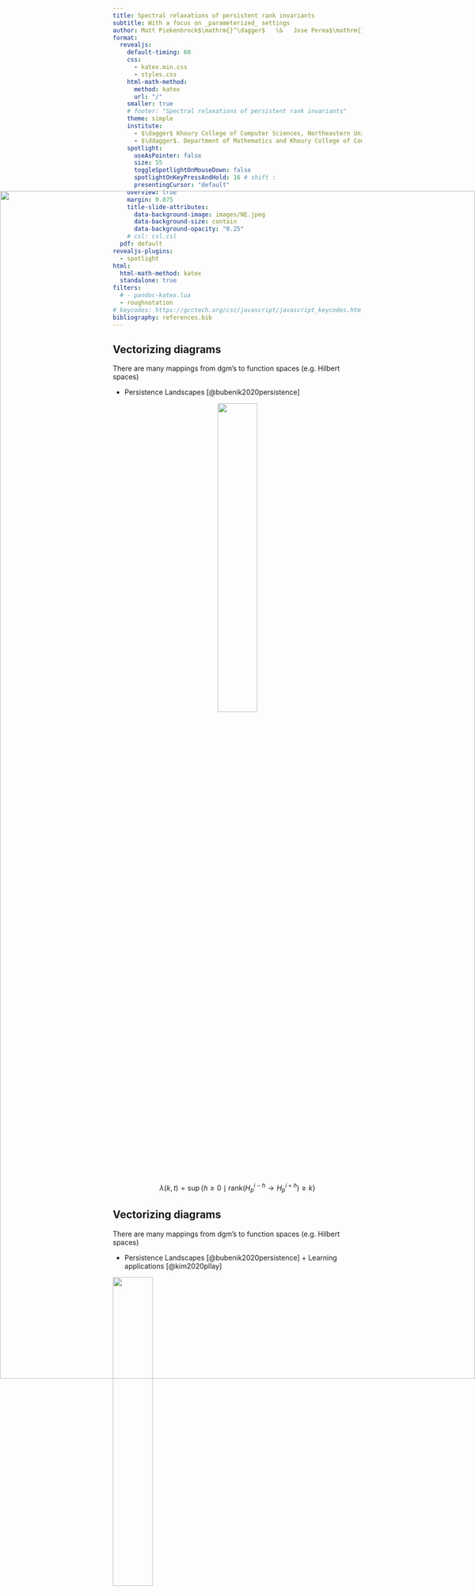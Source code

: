 ```yaml
---
title: Spectral relaxations of persistent rank invariants
subtitle: With a focus on _parameterized_ settings
author: Matt Piekenbrock$\mathrm{}^\dagger$   \&   Jose Perea$\mathrm{}^\ddagger$
format: 
  revealjs:
    default-timing: 60
    css: 
      - katex.min.css
      - styles.css
    html-math-method: 
      method: katex 
      url: "/"
    smaller: true
    # footer: "Spectral relaxations of persistent rank invariants"
    theme: simple 
    institute: 
      - $\dagger$ Khoury College of Computer Sciences, Northeastern University
      - $\ddagger$. Department of Mathematics and Khoury College of Computer Sciences, Northeastern University
    spotlight:
      useAsPointer: false
      size: 55
      toggleSpotlightOnMouseDown: false
      spotlightOnKeyPressAndHold: 16 # shift : 
      presentingCursor: "default"
    overview: true
    margin: 0.075
    title-slide-attributes:
      data-background-image: images/NE.jpeg
      data-background-size: contain
      data-background-opacity: "0.25"
    # csl: csl.csl
  pdf: default
revealjs-plugins:
  - spotlight
html: 
  html-math-method: katex
  standalone: true
filters:
  # - pandoc-katex.lua
  - roughnotation
# keycodes: https://gcctech.org/csc/javascript/javascript_keycodes.htm
bibliography: references.bib
---
```



## Vectorizing diagrams {visibility="hidden"}

There are many mappings from $\mathrm{dgm}$'s to function spaces (e.g. Hilbert spaces) 

::: {.fragment .fade-in style="text-align: left"}

- Persistence Landscapes [@bubenik2020persistence]

:::


::: {.fragment .fade-in-then-out style="text-align: center"}

![](images/pers_landscape_def.png){width=40% fig-align="center"}

$$ \lambda(k, t) = \sup \{ h \geq 0 \mid \mathrm{rank}(H_p^{i-h} \to H_p^{i+h}) \geq k \} $$

:::


## Vectorizing diagrams {visibility="hidden"}

There are many mappings from $\mathrm{dgm}$'s to function spaces (e.g. Hilbert spaces) 

- Persistence Landscapes [@bubenik2020persistence] + Learning applications [@kim2020pllay]

![](images/pers_landscape_app.png){width=40% fig-align="center"}

$$ \lambda(k, t) = \sup \{ h \geq 0 \mid \mathrm{rank}(H_p^{i-h} \to H_p^{i+h}) \geq k \} $$


## Vectorizing diagrams {visibility="hidden"}

There are many mappings from $\mathrm{dgm}$'s to function spaces (e.g. Hilbert spaces) 

<ul> 

::: { style="color: rgb(127,127,127);"}

<li> Persistence Landscapes [@bubenik2020persistence] + Learning applications [@kim2020pllay] </li>

:::

::: {.fragment .fade-in style="text-align: left"}

<li> Persistence Images [@adams2017persistence] </li> 

:::

<ul> 


::: {.fragment .fade-in-then-out style="text-align: center"}

![](images/pers_image_def.png){height=50% fig-align="center"}

$$ \rho(f, \phi) = \sum\limits_{(i,j) \in \mathrm{dgm}} f(i,j) \phi(\lvert j - i \rvert)$$

:::

## Vectorizing diagrams {visibility="hidden"}

There are many mappings from $\mathrm{dgm}$'s to function spaces (e.g. Hilbert spaces) 

<ul> 

::: { style="color: rgb(127,127,127);"}

<li> Persistence Landscapes [@bubenik2020persistence] + Learning applications [@kim2020pllay] </li>

:::

<li> Persistence Images [@adams2017persistence] + Learning applications [@som2020pi]
</li> 

<ul> 

![](images/pers_image_app.png){height=50% fig-align="center"}

$$ \rho(f, \phi) = \sum\limits_{(i,j) \in \mathrm{dgm}} f(i,j) \phi(\lvert j - i \rvert)$$



## Vectorizing diagrams{visibility="hidden"}

There are many mappings from $\mathrm{dgm}$'s to function spaces (e.g. Hilbert spaces) 

<ul> 

::: { style="color: rgb(127,127,127);"}

<li> Persistence Landscapes [@bubenik2020persistence] + Learning applications [@kim2020pllay] </li>

:::

::: { style="color: rgb(127,127,127);"}

<li> Persistence Images [@adams2017persistence] + Learning applications [@som2020pi] </li>

:::

::: {.fragment .fade-in}

<li> A few others...$^1$ </li> 

![](images/vec1.png){width=80% height=100% fig-align="center"}

:::

</ul>

:::{.aside}

See [@bubenik2020persistence] for an overview. 

:::

## Many goals in common...{visibility="hidden"}

<hr/> 

:::: {.columns}

::: {.column width=40% layout-align="left" style="margin-left: 2em; margin-top: 1em;"}

::: {.fragment fragment-index=1}

- Vectorize persistence information

:::

::: {.fragment fragment-index=2}

- Optimize persistence invariants 

:::

::: {.fragment fragment-index=3}

- Leverage the stability of persistence

:::


::: {.fragment fragment-index=4}

- Connect to other areas of mathematics

:::
 
:::

::: {.column width=40% layout-align="left"}

:::{.r-stack}

![](images/pers_image.png){.fragment fragment-index=1 width="300" height="300"}

![](images/pers_landscape_app.png){.fragment fragment-index=2 width="300" height="300"}

![](animations/stability.gif){.fragment fragment-index=3 width="400" height="300"}

![](images/lsst.png){.fragment fragment-index=4 width="375" height="375"}

:::

:::

:::: 

::: {.fragment style="text-align: center" style="font-size: 40px;"}

<div style="text-align: center; font-size: 35px;" >

__Can we achieve these goals without computing diagrams?__

</div>


:::

<!-- ::: {.fragment style="text-align: center"}

$^\ast$ _avoid the reduction the algorithm_

:::

::: {.fragment style="text-align: center"}

$$\mathrm{dgm}(K) \leftrightarrow R = \partial V $$

::: -->

<!-- :::{.aside}

Image from: https://epfl-lts2.github.io/gspbox-html/doc/graphs/

::: -->

<br> 

## This Talk

:::{.fragment .fade-in style="text-align: center"}

We introduce <span style="color:orange"> _spectral-relaxation_ </span> of the rank invariants $\beta_p^{\ast}$ and $\mu_p^\ast$ that:

<div style="margin-left:2.5em;">

1. Smoothly interpolates$^1$ the _persistent rank_ function
2. Admits $(1{\textstyle -}\epsilon)$ approximation for any $\epsilon > 0$ in essentially $O(n^2)$ time 
3. Is computable in a "matrix-free" fashion in $O(n)$ memory 
4. Has variety of applications, e.g. featurization, optimization, metric learning

</div>

:::

:::{.fragment .fade-in style="text-align: left" layout="[[48,52]]" layout-valign="top"}

![](animations/ph_transform.gif){width=18% height=100% fig-align="left"}

![](animations/trace_summary.gif){width=18% height=100% fig-align="left"}

:::

:::{.aside}
\(1\) The Schatten-1 norms of the operators driving the relaxation are differentiable over the positive semi-definite cone 
:::

## The rank invariants {style="text-align: center;"}

::::{.columns}

:::{.column}

![](images/dgm_pbn.png){width=400 height=400 fig-align="center"}

<div style="text-align: center;">

$$ \beta_p^{i,j}(K)$$

</div>

:::

:::{.column}

![](images/dgm_mu.png){width=400 height=400 fig-align="center"}

<div style="text-align: center;">

$\mu_p^R(K)$

</div>

:::

::::

## Application: optimizing filtrations

![](images/codensity_dgm_ex.png){width=68% height=100% fig-align="center"}

:::{.fragment}

$$ \alpha^\ast = \argmax_{\alpha \in \mathbb{R}} \; \mathrm{card}\big(\, \left.\mathrm{dgm}(K_\bullet, \, f_\alpha) \right|_{R} \, \big) $$

:::

## Why the rank invariant {visibility="hidden"}


:::{.fragment}

There is a duality between diagrams its associated rank function:

$$ \mathrm{dgm}_p(\, K_\bullet, \, f \, ) \triangleq \{ \, ( \, i, j \,) \in \Delta_+ :  \mu_p^{i,j} \neq 0 \, \} \; \cup \; \Delta $$

$$\text{where: } \quad \mu_p^{i,j} = \left(\beta_p^{i,j{\small -}1} - \beta_p^{i,j} \right) - \left(\beta_p^{i{\small -}1,j{\small -}1} - \beta_p^{i{\small -}1,j} \right) \quad $$

:::

:::{.fragment}

_Fundamental Lemma of Persistent Homology_ shows diagrams characterize their ranks
$$\beta_p^{k,l} = \sum\limits_{i \leq k} \sum\limits_{j > l} \mu_p^{i,j}$$

:::

:::{.incremental}

- _Persistence measures_ [@chazal2016structure] extend (1,2) naturally when $\mathbb{F} = \mathbb{R}$ 
- Stability in context of multidimensional persistence [@cerri2013betti] 
- Generalizations of rank invariant via Möbius inversion [@mccleary2022edit] and via zigzag persistence[@dey2021computing]

:::


## Why not just use diagrams?

<!-- Extending the reduction algorithm to parameterized settings is highly non-trivial -->

:::: {.columns}

:::{.fragment}

::: {.column width="45%" layout-align="right" style="margin-left: 1em;"}
![](animations/dgms_vineyards.gif){width=90%}
:::

::: {.column width="45%" height="1em" layout-align="left"}
![](animations/complex_plain.gif){width=90%}
:::

:::

::::

:::{style="text-align: center;"}

__Pro:__ Diagrams are stable, well-studied, and information rich.

:::


::: {.notes}
Reduction algorithm is a restricted form of gaussian elimination. 
:::


## Why not just use diagrams?

:::: {.columns}

::: {.column width="33%"}
![](animations/dgms_vineyards.gif){width=90%}
:::

::: {.column width="33%" height="1em"}
![](animations/complex.gif){width=90%}
:::

::: {.column width="33%"}
![](animations/spy_matrices.gif){width=90%}
:::

::::

:::{style="text-align: center;"}

__Con:__ Extending the $R = \partial V$ to parameterized settings is non-trivial

:::

<div style="text-align: center;">

Maintaining the $R = \partial V$ decomposition "across time" $\implies$ huge memory bottleneck

</div>

:::{.aside}
For details, see @piekenbrock2021move or @bauer2022keeping (also @lesnick2015interactive)
:::

::: {.notes}
Reduction algorithm is a restricted form of gaussian elimination. 
:::

## Beyond $\mathrm{dgm}$'s: Revisiting the rank computation
 
$$ \beta_p^{i,j} : \mathrm{rank}(H_p(K_i) \to H_p(K_j))$$
	
<!-- <hr style="margin: 0; padding: 0;">  -->

:::{.incremental style="list-style-type: none;align=center;"}

::: {.fragment .fade-in-then-semi-out style="text-align: left"}
$\;\quad\quad\quad\beta_p^{i,j} = \mathrm{dim} \big( \;\mathrm{Ker}(\partial_p(K_i))\; / \;\mathrm{Im}(\partial_{p+1}(K_j)) \; \big )$
:::

<!-- <li style="text-align: left" class="fragment fade-in-then-semi-out">
$\quad\quad\quad\quad\beta_p^{i,j} = \mathrm{dim} \big( \;\mathrm{Ker}(\partial_p(K_i))\; / \;\mathrm{Im}(\partial_{p+1}(K_j)) \; \big )$
</li> -->
::: {.fragment .fade-in-then-semi-out style="text-align: left"}
<!-- <li style="text-align: left" class="fragment fade-in-then-semi-out"> -->
$\;\quad\quad\quad\hphantom{\beta_p^{i,j} }= \mathrm{dim}\big(\; \mathrm{Ker}(\partial_p(K_i)) \; / \; (\mathrm{Ker}(\partial_p(K_i)) \cap \mathrm{Im}(\partial_{p+1}(K_j))) \; \big )$
:::

::: {.fragment .fade-in-then-semi-out style="text-align: left"}
$\;\quad\quad\quad\hphantom{\beta_p^{i,j}}=\color{blue}{\mathrm{dim}\big(\;\mathrm{Ker}(\partial_p(K_i)) \; \big)} \; \color{black}{-} \; \color{red}{\mathrm{dim}\big( \; \mathrm{Ker}(\partial_p(K_i)) \cap \mathrm{Im}(\partial_{p+1}(K_j))\;\; \big)}$
:::

::: 

<!-- <br>  -->
::: {.fragment .fade-in-then-semi-out}
Rank-nullity yields the <span style="color: blue">left term</span>: 
$$
\mathrm{dim}\big(\mathrm{Ker}(\partial_p(K_i))\big) = \lvert C_p(K_i) \rvert - \mathrm{dim}(\mathrm{Im}(\partial_p(K_i)))
$$
:::

:::{.fragment .fade-in-then-semi-out}
Computing the <span style="color: red">right term</span> more nuanced: 
:::

:::{.incremental style="list-style-type: none; align=center; text-align: left; margin-left: 2.5em; margin: 0; padding: 0;"}
- Pseudo-inverse$^1$, projectors$^2$, Neumann's inequality$^3$, etc.
- PID algorithm$^4$, Reduction algorithm$^5$, Persistent Laplacian$^6$
:::

:::{.aside}
@anderson1969series, @ben1967geometry, @ben2015projectors, @zomorodian2004computing, @edelsbrunner2000topological, @memoli2022persistent
:::

## Key technical observation

:::{.fragment style="text-align: center;"}

Structure theorem for persistence modules can be used to show: 

$$ 
(i,j) \in \mathrm{dgm}(K_\bullet)
$$
 
:::

:::{.fragment style="margin: 0; padding: 0;"}

$$
\Leftrightarrow \mathrm{rank}(R^{i,j}) - \mathrm{rank}(R^{i\texttt{+}1,j}) + \mathrm{rank}(R^{i\texttt{+}1,j\text{-}1}) - \mathrm{rank}(R^{i,j\text{-}1}) \neq 0
$$

![](images/rank_ll.png){width=575 height=100% fig-align="center" style="margin: 0; padding: 0;"}

:::

:::{.fragment}

$$
\Rightarrow \mathrm{rank}(R^{i,j}) = \mathrm{rank}(\partial^{i,j}) 
$$

:::

## Key technical observation


:::{.fragment}

$$
\mathrm{rank}(R^{i,j}) = \mathrm{rank}(\partial^{i,j}) 
$$

:::

:::{.fragment }

![](images/rv_ll.png){width=950 height=100% fig-align="center" style="margin: 0; padding: 0;"}

:::

:::{.fragment style="text-align: center"}

__Take-a-way:__ Can deduce the $\mathrm{dgm}$ from ranks of "lower-left" submatrices of $\partial_p(K_\bullet)$

:::

## Key technical observation

$$ 
\begin{equation}
\mathrm{rank}(R^{i,j}) = \mathrm{rank}(\partial^{i,j})  
\end{equation}
$$
 
<hr>

:::{.fragment}

$(1)$ often used to show correctness of reduction, but far more general, as it implies:

:::

:::{.fragment}

<div style="padding-left: 1em; border: 1px solid black; margin: 2em; ">
__Corollary [@bauer2022keeping]__: Any algorithm that preserves the ranks of the submatrices $\partial^{i,j}$ for all $i,j \in \{ 1, \dots, n \}$ is a valid barcode algorithm.
</div>

:::

:::{.fragment}
$$ 
\begin{equation}
(1) \Rightarrow \beta_p^{i,j} = \lvert C_p(K_i) \rvert - \mathrm{rank}(\partial_p^{1,i}) - \mathrm{rank}(\partial_{p+1 }^{1,j}) + \mathrm{rank}(\partial_{p+1}^{i + 1, j} ) 
\end{equation}
$$

:::


:::{.fragment}

$$ 
\begin{equation}
(2) \Rightarrow \mu_p^{R} = \mathrm{rank}(\partial_{p+1}^{j + 1, k})  - \mathrm{rank}(\partial_{p+1}^{i + 1, k})  - \mathrm{rank}(\partial_{p+1}^{j + 1, l}) + \mathrm{rank}(\partial_{p+1}^{i + 1, l})  
\end{equation}
$$

:::

:::{.aside}

@edelsbrunner2000topological noted (1) in passing showing correctness of reduction; @dey2022computational explicitly prove (2); (3) was used by @chen2011output. (2) & (3) are connected to relative homology.

:::

## Overview

<ul>
  <li>Introduction</li>
  <ul>
    <li>Rank duality</li>
    <li>Bypassing diagrams</li>
    <li>Technical observations</li>
  </ul>
  <li><p>Spectral rank relaxation</p></li>
  <ul>
    <li>Parameterizing $C(K, \mathbb{R})$</li>
    <li>Spectral functions</li>
    <li>Variational interpretations + examples</li>
  </ul>
  <li><p>Computation</p>
  <ul>
    <li>Lanczos Iteration</li>
    <li>Stochastic trace estimation</li>
    <li>Scalability</li>
  </ul>
</li>
</ul>


## The Implications


:::{style="text-size: 14px; text-align: center; margin-top: 1em;"}

From now on, we work strictly with field coefficients in $\mathbb{R}$

:::

<br/> 

$$
	{\color{green} \mu_p^{R}} = 
	{\color{red} \mathrm{rank}}\begin{bmatrix} {\color{blue} \partial_{p+1}^{j + 1, k}} & 0 \\
	0 & {\color{blue} \partial_{p+1}^{i + 1, l} }
	\end{bmatrix}
	- 
	{\color{red} \mathrm{rank}}\begin{bmatrix} {\color{blue} \partial_{p+1}^{i + 1, k}} & 0 \\
	0 & {\color{blue} \partial_{p+1}^{j + 1, l} }
	\end{bmatrix}
$$

<br/>

:::{style="text-size: 14px; text-align: center;"}

:::{.fragment}

There are advantages to preferring _this_ expression for $\mu_p^R$

:::

<ol>
:::{.fragment}
  <li> <span style="color: blue;"> Inner terms </span> are _unfactored_ </li>
:::
:::{.fragment}
  <li> Variational perspectives on <span style="color: red;">rank function </span> well-studied ($\mathbb{R}$)</li>
:::
:::{.fragment}
  <li> Theory of <span style="color: green;">_persistent measures_$^{\ast}$</span> readily applicable </li>
:::
</ol>

:::

::: aside 

Chazal, Frédéric, Vin De Silva, Marc Glisse, and Steve Oudot. 2016. The Structure and Stability of Persistence Modules.

:::

## Parameterized filtrations

Suppose we have an $\alpha$-parameterized filtration $(K, f_\alpha)$ where $f_\alpha : K \to \mathbb{R}_+$ satisfies:

$$
f_\alpha(\tau) \leq f_\alpha(\sigma) \quad \text{ if } \tau \subseteq \sigma \quad \forall \tau,\sigma \in K \text{ and } \alpha \in \mathbb{R}
$$

:::{layout-ncol=2}

![](animations/codensity_family.gif){width=48% height=100% fig-align="right"}

![](animations/complex_plain.gif){width=48% height=100% fig-align="left"}

:::

## __Relax \#1__: Parameterized _boundary matrices_

:::{.fragment style="text-align: center;"}

Parameterize $C_p(K; \mathbb{R})$ with $\mathcal{S} \circ f_\alpha : K \to \mathbb{R}_+$ where $\mathcal{S}: \mathbb{R} \to [0,1]$  


:::

:::{.fragment style="text-align: center;"}

![](images/smoothstep_3.jpeg){width=88% height=100% fig-align="center"}

:::


:::{.fragment style="text-align: center; border: 1;"}

$$ 
\boxed{
\partial_p^{i,j}(\alpha) = D_p(\mathcal{S}_i \circ f_\alpha) \circ \partial_p(K) \circ D_{p+1}(\mathcal{S}_j \circ f_\alpha) 
}
$$ 

:::

:::{.fragment style="text-align: center;"}

__Note__: $P^T \partial_p^{i,j}(\alpha) P$ has rank $= \mathrm{rank}(R_p^{i,j}(\alpha))$ for all $\alpha \in \mathbb{R}$. 

:::

:::{.aside style="text-align: center;"}
Replacing $S \mapsto \mathcal{S}$ ensures continuity of $\partial_p^{i,j}(\alpha)$
:::


## Rank Invariances when $\mathbb{F} = \mathbb{R}$ {visibility="hidden"}

::: {.fragment .fade-in style="text-align: left"}

&emsp;&emsp;&emsp;&emsp;

$\hspace{10em} \mathrm{rank}(A) \triangleq \mathrm{dim}(\mathrm{Im}(A))$

::: 

::: {.fragment .fade-in style="text-align: left"}

$\hspace{10em}  \hphantom{\mathrm{rank}(A)} \equiv \mathrm{rank}(A^T) \quad \quad  \quad \text{(adjoint)}$

:::

::: {.fragment .fade-in style="text-align: left"}

$\hspace{10em}  \hphantom{\mathrm{rank}(A)} \equiv \mathrm{rank}(A^T A) \quad \quad \; \text{(inner product)}$

:::

::: {.fragment .fade-in style="text-align: left"}

$\hspace{10em}  \hphantom{\mathrm{rank}(A)} \equiv \mathrm{rank}(A A^T) \quad \quad \; \text{(outer product)}$

:::

::: {.fragment .fade-in style="text-align: left"}

$\hspace{10em}  \hphantom{\mathrm{rank}(A)} \equiv \mathrm{rank}(S^{-1}AS) \quad \;  \text{(change of basis)}$

:::

::: {.fragment .fade-in style="text-align: left"}

$\hspace{10em}  \hphantom{\mathrm{rank}(A)} \equiv \mathrm{rank}(P^T A P) \quad \; \text{(permutation)}$

:::

::: {.fragment .fade-in style="text-align: left"}

$\hspace{10em}  \hphantom{\mathrm{rank}(A)} \equiv \dots  \quad \quad \quad \quad  \quad \quad  \! \! \text{(many others)}$

:::

<br> 

::: {.fragment .fade-in style="text-align: left"}

<div style="text-align: center; font-size: 35px;" >

__Q: Can we exploit some of these to speed up the computation?__

</div>

:::

## Spectral functions {visibility="hidden"}

:::{style="text-align: center"} 

__Relaxation \#2__: Approximate $\mathrm{rank}$ with _spectral functions_ [@bhatia2013matrix]

:::


:::{style="list-style-type: none; align=center;"}

<div class="columns">

<div class="column">

::: {.fragment .fade-in-then-semi-out fragment-index=1 style="text-align: left"}

$\quad\quad\quad\quad \mathrm{rank}(X) = \sum \, \mathrm{sgn}_+(\sigma_i)$

:::

::: {.fragment .fade-in-then-semi-out fragment-index=2 style="text-align: left"}

$\quad\quad\quad\quad \hphantom{\mathrm{rank}(X)}\approx \sum\limits_{i=1}^n \, \phi(\sigma_i, \tau) \phantom{\int\limits_{-\infty}^x}$

:::

::: {.fragment .fade-in-then-semi-out fragment-index=3 style="text-align: left"}

$\quad\quad\quad\quad \hphantom{\mathrm{rank}(X)}=\lVert \Phi_\tau(X) \rVert_\ast$

:::

</div>

<div class="column">

::: {.fragment .fade-in-then-semi-out fragment-index=1 style="text-align: right"}

where $\quad\quad$ $X = U \mathrm{Diag}(\mathbf{\sigma})V^T$

:::

::: {.fragment .fade-in-then-semi-out fragment-index=2 style="text-align: right"}

where $\quad \phi(x, \tau) \triangleq \int\limits_{-\infty}^x\hat{\delta}(z, \tau) dz$

:::

::: {.fragment .fade-in-then-semi-out fragment-index=3 style="text-align: right"}

where $\quad \Phi_\tau(X) \triangleq \sum_{i=1}^n \phi(\sigma_i, \tau) u_i v_i^T$

:::

</div>

</div>

::: {.fragment .fade-in-then-semi-outstyle="text-align: center"}

$\Phi_\tau(X)$ is a _Löwner operator_ when $\phi$ is _operator monotone_ [@jiang2018unified]

$$ A \succeq B \implies \Phi_\tau(A) \succeq \Phi_\tau(B) $$

:::

:::{.fragment style="text-align: center"}

Closed-form proximal operators exist when $\Phi_\tau$ convex [@beck2017first]

Often used in nonexpansive mappings [@bauschke2011convex]

:::

:::

## Spectral functions

:::{.fragment .fade-in-then-semi-out fragment-index=1 style="text-align: center"} 

__Relaxation \#2__: Approximate $\mathrm{rank}$ with _spectral functions_ [@bhatia2013matrix]

:::


:::{style="list-style-type: none; align=center;"}

::: {.fragment .fade-in-then-semi-out fragment-index=2 style="text-align: center"}

$$\mathrm{rank}(X) = \sum \, \mathrm{sgn}_+(\sigma_i) \approx \sum \, \phi(\sigma_i, \tau), \quad \quad \phi(x, \tau) \triangleq \int\limits_{-\infty}^x\hat{\delta}(z, \tau) dz$$

:::

::: {.fragment .fade-in-then-semi-out fragment-index=2 style="text-align: left"}

$$ \text{ where } \quad \hat{\delta}(x, \tau) = \frac{1}{\nu(\tau)} p\left(\frac{x}{\nu(\tau)}\right), \quad \tau > 0, \quad \nu \text{ inc. }$$

:::

::: {.fragment .fade-in-then-semi-out fragment-index=4 style="text-align: center"}

$\Phi_\tau(X)$ is a _Löwner operator_ when $\phi$ is _operator monotone_ [@jiang2018unified]

$$ A \succeq B \implies \phi_\tau(A) \succeq \phi_\tau(B) $$

:::

:::{.fragment style="text-align: center"}

Closed-form proximal operators exist when $\phi_\tau$ convex + minor conditions$^1$ 

:::

:::

::: aside 

\(1\) See @beck2017first and @bauschke2011convex for existence and optimality conditions. 

:::


## Löwner Operators

For any smoothed Dirac measure^[Any $\hat{\delta}$ of the form $\nu(1/\tau) p (z \cdot \nu (1/\tau))$ where $p$ is a density function and $\nu$ positive and increasing is sufficient.] $\hat{\delta}$ and differentiable _operator monotone_ function $\phi: \mathbb{R}_+ \times \mathbb{R}_{++} \to \mathbb{R}_+$, [@bi2013approximation] show that:

<!-- <div class="columns" style="margin-left: 2.5em; "> -->

<div style="list-style-type: none !important;">

<div class="columns">

<div class="column" style="width: 30%">

:::{.fragment .fade-in fragment-index=1 .no_bullet}

($\tau$-approximate) $\vphantom{\hat{\delta}}$

:::

:::{.fragment .fade-in fragment-index=2}

(Monotone) $\vphantom{\lVert \phi_{\tau}(X) \rVert_\ast}$

:::

:::{.fragment .fade-in fragment-index=3}

(Smooth) $\vphantom{\mathbb{R}_1^{n \times m^{\ast^{\ast}}}}$

:::

:::{.fragment .fade-in fragment-index=4}

(Explicit) $\vphantom{\partial \lVert \Phi_\tau(\cdot) \rVert_\ast}$ 

:::

</div>

<div class="column" width="70%" layout-align="right">

:::{.fragment .fade-in fragment-index=1}

$0 \leq \mathrm{rank}(X) - \lVert \Phi_\tau(X) \rVert_\ast \leq c(\hat{\delta})$

:::

:::{.fragment .fade-in fragment-index=2}

$\lVert \Phi_{\tau}(X) \rVert_\ast \geq \lVert \Phi_{\tau'}(X) \rVert_\ast$ for any $\tau \leq \tau'$

:::

:::{.fragment .fade-in fragment-index=3}

Semismooth^[Here _semismooth_ refers to the existence of directional derivatives] on $\mathbb{R}^{n \times m}$ $\vphantom{\mathbb{R}_1^{n \times m^{\ast^{\ast}}}}$, differentiable on $\mathbf{S}_+^m$

:::

:::{.fragment .fade-in fragment-index=4}

Differential $\partial \lVert \Phi_\tau(\cdot) \rVert_\ast$ has closed-form soln.

:::

</div>

</div>

:::{.fragment .fade-in fragment-index=5}

Function/operator pairs ( $\Phi_\tau$, $\Phi_\tau$ ) particular specializations of _matrix functions_:

$$\Phi_\tau(X) = U \Phi_\tau(\Sigma) V^T$$

Commonly used in many application areas, e.g. compressed sensing [@li2014new]

:::

</div>


## Interpretation: Regularization

::: {.fragment fragment-index=1}

Ill-posed linear systems $Ax = b$ are often solved by "regularized" least-squares: 

$$
x_\tau^\ast = \argmin\limits_{x \in \mathbb{R}^n} \lVert Ax - b\rVert^2 + \tau \lVert x \rVert_1 
$$

:::

::: {.fragment fragment-index=2}

The minimizer is given in closed-form by the regularized pseudo-inverse:

$$
x_\tau^\ast = (A^T A + \tau I)^{-1} A^T b
$$
:::

::: {.fragment fragment-index=3}

![](images/lasso.png){width=50% fig-align="center"}

:::

::: aside

Image from: https://thaddeus-segura.com/lasso-ridge/

::: 

## Interpretation: Regularization

<br/>

::: {.fragment fragment-index=1}


<div style="text-align: center;">
Under the appropriate parameters$^1$ for $\nu$ and $p$, $\phi$ takes the form:

</div>

$$
\phi(x, \tau) = \frac{2}{\tau}\int\limits_{0}^z z \cdot  \big((z/\sqrt{\tau})^2+1\big)^{-2} dz = \frac{x^2}{x^2 + \tau}
$$

:::


::: {.fragment fragment-index=2}

<div style="text-align: center;">

The corresponding Löwner operator and its Schatten $1$-norm is given$^2$ by:

</div>

$$
\Phi_\tau(X) = (X^T X + \tau \, I_n)^{-1} X^T X, \quad \quad \lVert \Phi_\tau(X) \rVert_\ast = \sum\limits_{i = 1}^n \frac{\sigma_i(X)^2}{\sigma_i(X)^2 + \tau}
$$

:::

::: {.fragment fragment-index=3}

<div style="text-align: center;">

This the <span style="color: purple;"> _Tikhonov regularization_ </span> in standard form used in $\ell_1$-regression (LASSO)

</div>

:::

::: aside 

\(1\) This $\phi$ corresponds to setting $\nu(\tau) = \sqrt{\tau}$ and $p(x) = 2x (x^2 + 1)^{-2}$; \(2\) See Theorem 2 in @zhao2012approximation. 

::: 



## Application \#1: Filtration optimization

:::{layout="[[25,50,25]]" layout-valign="bottom"}

<div class="column" layout-align="right">
![](animations/dgms_vineyards.gif){width=60%}
</div>

<div class="column" layout-align="center">
![](images/dgm_opt.png){height=100% fig-align="center"}
</div>

<div class="column" layout-align="left">
![](animations/complex_plain.gif){width=60%}
</div>

::::

$$ 
\alpha^\ast = \argmax_{\alpha \in \mathbb{R}} \; \mathrm{card}\big(\, \left.\mathrm{dgm}(K_\bullet, \, f_\alpha) \right|_{R} \, \big) 
$$

## Application \#1: Filtration optimization

:::{layout="[[60,30]]" layout-valign="bottom"}

<div class="column" layout-align="right">
![](images/codensity_mult.png)
</div>

<div class="column" layout-align="center">
![](images/optimal_codensity_complex.png){width=35% height=100%}
</div>

:::

$$ 
\alpha^\ast = \argmax_{\alpha \in \mathbb{R}} \; \mathrm{card}\big(\, \left.\mathrm{dgm}(K_\bullet, \, f_\alpha) \right|_{R} \, \big) 
$$


## Application \#1: Filtration optimization

![](images/codensity_ex1.png){width=60%, fig-align="center"}

<br/>

$$ 
	\mu_p^{R} = 
	\mathrm{rank}\begin{bmatrix} \partial_{p+1}^{j + 1, k} & 0 \\
	0 & \partial_{p+1}^{i + 1, l}
	\end{bmatrix}
	- 
	\mathrm{rank}\begin{bmatrix} \partial_{p+1}^{i + 1, k} & 0 \\
	0 & \partial_{p+1}^{j + 1, l}
	\end{bmatrix}
$$

## Application \#1: Filtration optimization

![](images/codensity_ex2.png){width=60%, fig-align="center"}

<br/>

$$ 
\mu_p^{R} = 
\mathrm{tr}\begin{bmatrix} \lVert \partial_{p+1}^{j + 1, k} \rVert_\ast & 0 \\
0 & \lVert \partial_{p+1}^{i + 1, l} \rVert_{\ast}
\end{bmatrix}
- 
\mathrm{tr}\begin{bmatrix} \lVert \partial_{p+1}^{i + 1, k} \rVert_\ast & 0 \\
0 & \lVert  \partial_{p+1}^{j + 1, l} \rVert_\ast
\end{bmatrix}
$$

## Application \#1: Filtration optimization

![](images/codensity_ex3.png){width=60%, fig-align="center"}

<br/>

$$ 
\hat{\mu}_p^{R} = 
\mathrm{tr}\begin{bmatrix} \Phi_\tau(\partial_{p+1}^{j + 1, k}) & 0 \\
0 & \Phi_\tau(\partial_{p+1}^{i + 1, l})
\end{bmatrix}
- 
\mathrm{tr}\begin{bmatrix} \Phi_\tau(\partial_{p+1}^{i + 1, k}) & 0 \\
0 & \Phi_\tau(\partial_{p+1}^{j + 1, l})
\end{bmatrix}
$$

:::{.fragment }

$$\boxed{\text{There exists a positive }\tau^\ast > 0 \text{ such that } \mu_p^R = \lceil \hat{\mu}_p^R \rceil \text{ for all } \tau \in (0, \tau^\ast]}$$

:::


## Application \#1: Filtration optimization {visibility="hidden"}

![](images/combinatorial_explosion.png){width=60%, fig-align="center"}[^1]


[^1]: Xu, Weiyu, and Babak Hassibi. "Precise Stability Phase Transitions for $\ell_1 $ Minimization: A Unified Geometric Framework." IEEE transactions on information theory (2011)


## Application \#1: Filtration optimization

![](images/codensity_ex4.png){width=60%, fig-align="center"}

<br/>

$$ \mu_p^{R} = \mathrm{tr}\begin{bmatrix} \Phi_\tau(\partial_{p+1}^{j + 1, k}) & 0 \\
0 & \Phi_\tau(\partial_{p+1}^{i + 1, l})
\end{bmatrix}
- 
\mathrm{tr}\begin{bmatrix} \Phi_\tau(\partial_{p+1}^{i + 1, k}) & 0 \\
0 & \Phi_\tau(\partial_{p+1}^{j + 1, l})
\end{bmatrix}
$$

## Application \#1: Filtration optimization

![](images/codensity_ex5.png){width=60%, fig-align="center"}

<br/>

$$ \mu_p^{R} = \mathrm{tr}\begin{bmatrix} \Phi_\tau(\partial_{p+1}^{j + 1, k}) & 0 \\
0 & \Phi_\tau(\partial_{p+1}^{i + 1, l})
\end{bmatrix}
- 
\mathrm{tr}\begin{bmatrix} \Phi_\tau(\partial_{p+1}^{i + 1, k}) & 0 \\
0 & \Phi_\tau(\partial_{p+1}^{j + 1, l})
\end{bmatrix}
$$

:::{.fragment style="text-align: center"}

Similar to the Iterative Soft-Thresholding Algorithm (ISTA) [@beck2017first]

:::

## Combinatorial Laplacian 

__Relax #3:__ Replace $\partial \mapsto L$ with _combinatorial Laplacians_ [@horak2013spectra]:

$$ \Delta_p = \underbrace{\partial_{p+1} \partial_{p+1}^T}_{L_p^{\mathrm{up}}}  + \underbrace{\partial_{p}^T \partial_{p}}_{L_p^{\mathrm{dn}}} $$

:::{.fragment}

$f_\alpha$ is 1-to-1 correspondence with inner products on cochain groups $C^p(K, \mathbb{R})$ 

$$L_p^{i,j}(\alpha) \Leftrightarrow \langle \; f,\, g \; \rangle_{\alpha} \; \text{ on } \;  C^{p+1}(K, \mathbb{R})$$

::: 

:::{.fragment}

Benefits: Symmetric, positive semi-definite, have "nice" linear and quadratic forms:
$$
L_p^{\text{up}}(\tau, \tau')= \begin{cases}
		 \mathrm{deg}_f(\tau) \cdot f^{+/2}(\tau) & \text{ if } \tau = \tau' \\ 
%		\mathrm{deg}(\tau_i) & \text{ if } i = j \\ 
		s_{\tau, \tau'} \cdot  f^{+/2}(\tau) \cdot f(\sigma) \cdot f^{+/2}(\tau') & \text{ if } \tau \overset{\sigma}{\sim} \tau' \\
		0 & \text{ otherwise} 
	\end{cases}
$$

$\implies$ can represent operator in "matrix-free" fashion
:::

## Interpretation: Diffusion

::: {.fragment fragment-index=1 style="text-align: center"}

Diffusion processes on graphs often modeled as time-varying $v^{(t)} \in \mathbb{R}^n$ via:

$$ v'^{(t)} = -L v^{(t)} \quad \Leftrightarrow \quad L \cdot u(x,t) = - \frac{\partial u(x, t)}{\partial t} $$

::: 

::: {.fragment fragment-index=2 layout-valign="center" layout-ncol=2 layout="[[30, 70]]" style="text-align: center"}

![](images/heat_diffusion.png){width=250 fig-align="right"}

![](images/heat_diffusion.jpg){width=550 fig-align="left"}

:::

::: {.fragment fragment-index=3 style="text-align: center"}

Value of $v(t)$ at time $t$ given by the _Laplacian exponential diffusion kernel_:

$$v^{(t)} = \mathrm{exp}(-t L) v^{(0)}$$

<!-- $$H_t = U \mathrm{exp}(-t \Lambda) U' = \sum\limits_{i=1}^n e^{-t \lambda_i} \, u_i \, u_i^T$$ -->

:::

:::{.aside style="margin-top: 2em !important;"}

Images from @crane2017heat and @sharma2011topologically

::: 


## Interpretation: Diffusion

<br/>

::: {.fragment fragment-index=1}

<div style="text-align: center;">

Under the appropriate parameters for $\nu$ and $\rho$^[This $\phi$ corresponds to setting $\nu(\tau) = \tau$ and $p(x) = \mathrm{exp}(-x)$ for $x > 0$ and $p(x) = 0$ otherwise], $\phi$ takes the form:

</div>

$$
\phi(x, \tau) = 1 - \mathrm{exp}(- x / \tau)
$$

:::


::: {.fragment fragment-index=3}

<div style="text-align: center;">

The corresponding Löwner operator and its Schatten $1$-norm is given by (for $t = \tau^{-1}$):

</div>

$$
\Phi_\tau(X) \simeq U \mathrm{exp}(-t \Lambda) U^T, \quad \lVert \Phi_\tau(X) \rVert_\ast \simeq \sum\limits_{i = 1}^n \mathrm{exp}(-t \cdot \lambda_i)
$$

:::

::: {.fragment fragment-index=4}

<div style="text-align: center;">

This is the <span style="color: red;"> _Heat kernel_ </span> and its Schatten-1 norm is the <span style="color: red;"> _heat kernel trace_ </span>

</div>

:::

## Application \#2: Directional Transform 

<hr/>

:::{.fragment style="text-align: center"}

Consider filtering a fixed $K$ embedded in $R^d$ by a 1-parameter directions in $S^{d-1}$

$$
K_\bullet = K(v)_i = \{\, x \in X \mid \langle x, v \rangle \leq i  \,\}
$$

:::

:::{.fragment style="text-align: center"}

![](animations/dt_single.gif){width=350 height=100% fig-align="center"}

:::

<!-- ![](images/dt.png){width=400 height=100% fig-align="center"} -->

## Application \#2: Directional Transform 

<hr/>

$$
K_\bullet = K(v)_i = \{\, x \in X \mid \langle x, v \rangle \leq i  \,\}
$$

![](animations/ph_transform.gif){width=550 height=100% fig-align="center"}


:::{.fragment}

$$\{ \; \mathrm{dgm}(v) : v \in S^{d-1} \; \} \Leftrightarrow \text{Persistent Homology Transform (PHT)}$$ 

:::

:::{.fragment style="text-align: center;"}

Turner et al.$^1$ show PHT(X) is injective, sparking an inverse theory for persistence!

:::

::: aside 

\(1\): @turner2014persistent

:::

## Application \#2: Directional Transform 

<hr/>

:::{.fragment .fade-in-then-semi-out}

Injectivity of the PHT $\implies$ can impose metric $\mathcal{D}$ over <span style="color: orange;"> _shape space_ </span> by integrating $d_B$:

$$ \mathcal{D}(X, Y) \triangleq \sum_{p=0}^d \int_{S^{d-1}} \operatorname{d}_B\left(\mathrm{dgm}_p(X, v) \right), \left( \mathrm{dgm}_p(Y, v) \right) dv $$

:::

<!-- :::{.fragment layout=[[50,50]]}

![](images/turtle1.png){width=650 height=100% fig-align="right"}

![](images/turtle2.png){width=650 height=100% fig-align="left"}

::: -->

:::{.fragment .fade-in-then-semi-out}
To make $\mathcal{D}(\cdot, \cdot)$ blind to rotations, Turner^[@turner2014persistent] minimize $\mathcal{D}$ over rotations $\{R_i\}_{i=1}^m$:

$$ d_{\mathrm{PHT}}(X, Y) = \inf_{i = 1, \dots, m} \mathcal{D}(X, R_i(Y)) $$

:::


:::{.fragment .fade-in-then-semi-out}

When $m = \lvert V \rvert$, computing $d_{\mathrm{PHT}}(X, Y)$ requires: 

<ol>
  <li> Computing $\mathrm{dgm}_p(\cdot, v)$ for $\{X,Y\}$ over sufficiently dense $\mathcal{V} \subset S^{d-1}$ ( ${\color{orange} O(m \cdot N^3)}$ )</li>
  <li> Minimizing $\mathcal{D}$ over all $m$ rotations ( ${\color{red}\approx O(m^2 \cdot N^{1.5} \log N)}$ )$^1$ </li>
</ol>

:::

::: aside 
\(1\) Assumes $d_B \sim O(n^{1.5} \log n)$, following [@kerber2017geometry]. 
:::

## Application \#2: Directional Transform 


:::{layout=[[26,62]] style="text-align: center;"}

![](animations/dt_single.gif){height=100% fig-align="right"}

![](animations/trace_summary.gif){height=100% fig-align="left"}

:::


When $m = \lvert V \rvert$, computing $d_{\mathrm{DT}}(X, Y)$  $\xcancel{d_{\mathrm{PHT}}(X, Y)}$  requires: 

<ol>
  <li> Computing $\mathrm{tr}(\phi_\tau(\cdot))$ for $\{X,Y\}$ over sufficiently dense $\mathcal{V} \subset S^{d-1}$ ($\approx {\color{blue} O(m \cdot N^2)}$)</li>
  <li> Phase-aligning two _periodic_ signals via FFT ( ${\color{green} O(m \log m)}$ ) </li>
</ol>


## Application \#2: Directional Transform 



![](images/shape_signatures.png){width=850 height=100% fig-align="center"}

<!-- :::{layout=[[50,50]]}

![](images/turtle1.png){width=650 height=100% fig-align="right"}

![](images/bone1.png){width=650 height=100% fig-align="left"}

::: -->



## Overview 

<ul>
  <li>Introduction</li>
  <ul>
    <li>Rank duality</li>
    <li>Bypassing diagrams</li>
    <li>Technical observations</li>
  </ul>
  <li><p>Spectral rank relaxation</p></li>
  <ul>
    <li>Parameterizing $C(K, \mathbb{R})$</li>
    <li>Spectral functions</li>
    <li>Variational interpretations + examples</li>
  </ul>
  <li><p>Computation</p>
  <ul>
    <li>Lanczos Iteration</li>
    <li>Stochastic trace estimation</li>
    <li>Scalability</li>
  </ul>
</li>
</ul>

## Computation in quadratic time 

<hr/> 

<div class="incremental" style="list-style-type: none; align=left;">

:::{.fragment .fade-in-then-semi-out style="text-align: left"}

Computing $A = U \Lambda U^T$ for any $A \in \mathbf{S}_+^n$ bounded by $\Theta(n^3)$ time and $\Theta(n^2)$ space^[Assumes the standard matrix multiplication model for simplicity (i.e.  excludes the Strassen-family)]

:::

::: {.fragment .fade-in-then-semi-out style="text-align: left"}

<u>However</u>, if $v \mapsto Av \approx O(n)$, then $\Lambda(A)$ obtainable in <span style="color: red;"> $O(n^2)$ time </span> and <span style="color: red;">$O(n)$ space</span>!

:::

::: {.fragment .fade-in-then-semi-out style="text-align: left"}

__Idea__: For some random $v \in \mathbb{R}^n$, expand successive powers of $A$:

$$ 
\begin{align}
K_j &= [ v \mid Av \mid A^2 v \mid \dots \mid A^{j-1}v] && \\
Q_j &= [ q_1, q_2, \dots, q_j] \gets \mathrm{qr}(K_j) && \\
T_j &= Q_j^T A Q_j &&
\end{align}
$$

:::

::: {.fragment .fade-in-then-semi-out style="text-align: left"}

It turns out that every $A \in \mathbf{S}$ expanded this way admits a _three-term recurrence_ 

$$ A q_j = \beta_{j-1} q_{j-1} + \alpha_j q_j + \beta_j q_{j+1} $$

:::

::: {.fragment .fade-in-then-semi-out style="text-align: left"}

<div style="text-align: center; font-size: 34px;"> 

This is the renowned *__Lanczos method__* for Krylov subspace expansion

</div>

<img src="images/lanczos_top_10.png" style="position: fixed; top: 50%; left: 50%; transform: translate(-50%, -65%); height: 60vh !important; width: 100%;"> </img>


:::

</div>

## Lanczos iteration

![](animations/lanczos_krylov.gif){width=75% height=100% fig-align="center"}

<div style="padding-left: 1em; border: 1px solid black; margin: 0em; ">
__Theorem [@simon1984analysis]__: Given a symmetric rank-$r$ matrix $A \in \mathbb{R}^{n \times n}$ whose matrix-vector operator $A \mapsto A x$ requires $O(\eta)$ time and $O(\nu)$ space, the Lanczos iteration computes $\Lambda(A) = \{ \lambda_1, \lambda_2, \dots, \lambda_r \}$ in $O(\max\{\eta, n\}\cdot r)$ time and $O(\max\{\nu, n\})$ space _when executed in exact arithmetic_. 
</div>

## Randomized trace approximation 

<!-- Lanczos method is unstable + exact arithmetic is impractical (this _cannot_ be ignored)^[These numerical errors not only affect convergence] -->

<hr/>


:::{.fragment .fade-in-then-semi-out style="text-align: center"}

Let $A = \mathbb{R}^{n \times n}$. If $v \in \mathbb{R}^n$ a $\mathrm{r.v.}$ with $\mathbb{E}[vv^T] = I$, then: 

:::

:::{.fragment .fade-in-then-semi-out style="text-align: left;"}

$$ \mathtt{tr}(A) = \mathtt{tr}(A \mathbb{E}[v v^T]) \quad\quad \text{(identity)} $$

:::

:::{.fragment .fade-in-then-semi-out style="text-align: left;"}

$$ \hphantom{\mathtt{tr}(A)} = \mathbb{E}[\mathtt{tr}(Avv^T)] \quad\quad \text{(linearity)} $$

:::

:::{.fragment .fade-in-then-semi-out style="text-align: left;"}

$$ \hphantom{\mathtt{tr}(A)} = \mathbb{E}[\mathtt{tr}(v^T A v)] \quad\quad \text{(cylic)}$$

:::

:::{.fragment .fade-in-then-semi-out style="text-align: left;"}

$$ \hphantom{\mathtt{tr}(A)} = \mathbb{E}[v^T A v] \quad\quad \text{(symmetry)}$$

:::


:::{.fragment .fade-in-then-semi-out style="text-align: center"}
$$
\implies \mathtt{tr}(A) \approx \frac{1}{n_v}\sum\limits_{i=1}^{n_v} v_i^\top A v_i, \quad \text{ for } v_i \sim \mathcal{N}(\mu=0, \sigma = 1)
$$
:::



## Randomized trace approximation 

<hr/> 

<div style="padding-left: 1em; border: 1px solid black; margin: 0em; ">
__Theorem [@ubaru2017fast]__: For any $A \in S_+^n$, if $n_v \geq (6/\epsilon^2) \log(2/\eta)$ unit-norm $v \in \mathbb{R}^n$ are drawn uniformly from $\{-1, +1\}^n$, then for any $\epsilon, \eta \in (0,1)$:
$$ \mathrm{Pr}\bigg(\lvert \mathrm{tr}_{n_v}(A) - \mathrm{tr}(A) \rvert \leq \epsilon \cdot \mathrm{tr}(A) \bigg) \geq 1 - \eta$$

<!-- and $f: [a,b] \to \mathbb{R}$ analytic in the interval $[a,b]$, -->

</div>

<!-- :::{.fragment .fade-in-then-semi-out style="text-align: center"}

$\Phi_\tau(X)$ are _trace-class_, satisfy $\mathtt{tr}(\Phi_\tau(X)) = \sum\limits_{i=1}^n \phi(\lambda_i, \tau)$

::: -->

::::{.fragment .fade-in-then-semi-out style="text-align: center"}

$\implies$ Generalizes to _spectral functions_ $\Phi_\tau(X)$ via __stochastic Lanczos quadrature__$^1$

$$ \mathrm{tr}(\Phi_\tau(X)) \approx \frac{n}{n_v} \bigg( e_1^T \, \Phi_{\tau}(T) \, e_1 \bigg ), \quad \quad T = \mathrm{Lanczos}(X) $$

:::

:::{.fragment .fade-in-then-semi-out style="text-align: center"}

$$\implies \hat{\mu}_p^{R} \sim O(n \cdot s l^2)^{1} \text{ time and } O(n) \text{ space }$$ 

Where $n \sim \lvert K^p \rvert$, and both $l, s \sim O(1)$ are small constants$^2$ 

:::

::: aside 

\(1\) See @ubaru2017fast. \(2\) We found setting the lanczos polynomial degree $l \leq 20$ and number of Monte-carlo iterations $s \leq 200$ was sufficient for most applications.

:::

## Scalability

![](images/imate_trace_bench.png){width=750 height=100% fig-align="center"}

Figure taken from the new `imate` package documentation ([`[gh]/ameli/imate`](https://ameli.github.io/imate/index.html))


## Application \#3: Computing $\mathrm{dgm}$'s


:::{layout="[[50,50]]" layout-valign="bottom"}

![](images/divide_conquer_dgm.png){width=400 height=100% fig-align="right"}

![](images/bisection_tree.png){width=400 height=100% fig-align="left"}

:::

:::{.fragment}

<div style="padding-left: 1em; border: 1px solid black; margin: 0em; ">
__Theorem [@chen2011output]__: For a simplicial complex $K$ of size $\lvert K \rvert = n$, computing the $\Gamma$-persistent pairs requires $O(C_{(1-\delta)\Gamma}\mathrm{R}(n) \log n)$ time and $O(n + \mathrm{R}(n))$ space, where $R(n)$ ($R_S(n)$) is the time (space) complexity of computing the rank of a $n \times n$ boundary matrix.
</div>

:::


## Conclusion 

Spectral relaxation of rank invariant using _matrix functions_ 

- Suitable for parameterized families of filtrations
- Differentiable + amenable for optimization 
- Stable to perturbations in $f_\alpha$ when $\tau > 0$ 
- Excellent compute properties. Implementation ongoing. 
- Better optimizer implementation also ongoing. 

<!-- Looking for collaborators + ideas! In particular: -->

<!-- :::{.incremental}

- Optimizing parameterized filtrations
- Differentiating n-parameter families of filtrations
- Encoding features with Laplacian spectra
- Sparse minimization problems (compressive sensing)
- Understanding connections to other areas of math

::: -->

## Acknowledgements & Advertising

- Explicit proof of (unfactored) $\beta_p^{\ast}$ in CT book by Tamal Dey & Yusu Wang 
- Expression + PH algorithm involving $\mu_p^\ast$ by Chao Chen & Michael Kerber 
- Insightful developments by (Bauer|Masood|Giunti|Houry|Kerber|Rathod)
- SLQ due to @ubaru2017fast; code ported from [imate](https://ameli.github.io/imate/)

<hr/>

<div style="text-align: center; font-size: 40px;"> 

To see the code develop and track its progress, head to: 

[[gh]/peekxc](https://github.com/peekxc) or [mattpiekenbrock.com](https://mattpiekenbrock.com/)

</div>

<hr/>

<div style="text-align: center; font-size: 80px;"> 

Thanks for listening! 

</div>

## References

::: {#refs}
:::

<script>
  window.WebFontConfig = {
    custom: {
      families: ['KaTeX_AMS'],
    },
  };
</script>

## Other applications (time permitting)

![](images/dw_chi_comp.png)


## Lanczos 

Spectra of Laplacian operators well-studied: 

- Iterative Krylov methods / Lanczos dominate solving sparse systems$^2$
- Many laplacian preconditioning methods known [@jambulapati2021ultrasparse]
- Nearly optimal algorithms known for SDD [@stathopoulos2007nearly]


## Computation 

:::{.fragment}

- Permutation invariance $\implies$ can optimize memory access of $\mathtt{SpMat}$ operation

:::

:::{.fragment}

- Any complex data structure suffices, e.g. tries$^2$, combinadics, etc...

::: 

:::{.aside}

See [@komzsik2003lanczos, @parlett1995we] for an overview of the Lanczos. See [@boissonnat2014simplex] for representing complexes.

:::


## Computation 


Preliminary experiments suggest the scalability is promising 

![](images/watts_strogatz_perf.png)

- $\approx \, \leq 25$ Lanczos vectors to approximate full spectrum at $ > 0$
- $\implies O(n)$ memory to obtain $\lVert \cdot \rVert_\ast$ in $O(n^2)$ time (with small constants!)
- Larger values $$ or lower numerical tolerances $\implies$ essentially linear time compute
- Previousy computed eigenvectors can be re-used for "warm restarts"



## Experiment \#1: Directional Transform  

![](images/shape_signatures.png){width=80% height=100% fig-align="center"}

:::{.notes}
Luis mentioned modding out rotations and translations adn scale to compare shapes. We can handle rotations via phase alignment. 

Sarah mentioned handling orientation.

:::


## Permutation Invariance {visibility="hidden"}

Consider the setting where $f_\alpha : \mathbb{R} \to \mathbb{R}^N$ is an $\alpha$-parameterized filter function: 

$$ \mu_p^R(\, f_\alpha \, ) = \{ \mu_p^R(K_\bullet^\alpha) : \alpha \in \mathbb{R} \}$$

Difficult to compute $R_\alpha = \partial_\alpha V_\alpha$ for all $\alpha$ as $K_\bullet = (K, f_\alpha)$ is changing constantly...

<!-- #\mathrm{rank}(\partial_p(K_\bullet( \, f_\alpha \,))) -->

<!-- On the other hand... -->
$$ \mathrm{rank}(\partial_p(K_\bullet)) \equiv \mathrm{rank}(P^T \partial_p(K) P) $$
$$ \mathrm{rank}(\partial_p(K_\bullet)) \equiv \mathrm{rank}(W \mathrm{sgn}(\partial_p(K)) W) $$

Thus we may decouple $f_\alpha$ and $K$ in the computation: 

$$
\begin{align*}
 \mu_p^{R}(K,f_\alpha) &\triangleq \mathrm{rank}\big(\,\hat{\partial}_{q}^{j + \delta, k}\,\big) - \; \dots \; + \mathrm{rank}\big(\, \hat{\partial}_{q}^{i + \delta, l}\,\big)  \\
&\equiv \mathrm{rank}\big(\,V_p^j \circ \partial_{q} \circ W_q^k \,\big) - \; \dots \; + \mathrm{rank}\big(\,V_p^{i+\delta} \circ \partial_{q} \circ W_q^l \,\big)
 \end{align*}
 $$

where the entries of $V$, $W$ change continuously w/ $\alpha$, while $\partial_q$ remains _fixed_...

## Spectral functions {visibility="hidden"}

Nuclear norm $\lVert X \rVert_\ast = \lVert \mathbf{\sigma} \rVert_1$ often used in sparse minimization problems like _compressive sensing_ due to its convexity in the unit-ball $\{A \in \mathbb{R}^{n \times m} : \lVert A \rVert_2 \leq 1 \}$

:::{layout="[[50,50]]" layout-valign="bottom"}

![](images/l0_l1.png){width=300 height=100% fig-align="right"}

![](images/convex_envelope.png){width=320 height=100% fig-align="left"}

:::

<div style="text-align: center;"> 

__Left:__ The $\ell_0$ and $\ell_1$ norms on the interval $[-1,1]$

__Right:__ $g$ forms the convex envelope of $f$ in the interval $[a,b]$

</div> 

## Spectral functions {visibility="hidden"}

Unfortunately, $\lVert \cdot \rVert_\ast$ often a poor substitute for rank

![](images/rank_relax.png){width=70% height=100% fig-align="center"}

__Left:__ The $\ell_0$ and $\ell_1$ norms on the interval $[-1,1]$
__Right:__ 



## Experiment \#2: Intrinsic signatures

<div style="text-align: center;"> 

__Dataset:__ 3D meshes of animals in different poses [@chazal2009gromov]

</div>

![](images/gh_data_pose.png){width=425 height=100% fig-align="center"}

<div style="text-align: center;"> 

__Challenge:__ Recognize intrinsic shape categories (via a distance metric)

</div>

## Experiment \#2: Intrinsic signatures

The _Gromov-Hausdorff_ distance yields a metric on the set of compact metric spaces $\mathcal{X}$

$$
d_{GH}(d_X, d_Y) = \sup_{x \in X, y \in Y} \lvert d_X(x, \psi(y)) - d_Y(y, \phi(x))\rvert 
$$

![](images/camel_gh.png){width=600 height=100% fig-align="center"}

Using intrinsic metric makes $d_{\mathrm{GH}}$ blind to e.g. shapes represented in different _poses_

:::{.fragment}

<div style="text-align: center;"> 

Unfortunately, the GH distance is NP-hard to compute [@memoli2012some]

</div>

:::

## Experiment \#2: Intrinsic signatures

<div style="text-align: center;"> 

It's known $d_B$ ($d_W$) on Rips filtrations $\mathcal{R}(X, d_X)$ lower bound GH (GW) distance

</div> 

$$ 
d_B(\mathrm{dgm}_p(\mathcal{R}(X, d_X)), \mathrm{dgm}_p(\mathcal{R}(Y, d_Y))) \; \leq \; d_{GH}((X, d_X), (Y, d_Y))
$$

:::{layout-ncol=1}

![](images/camel_gh_rips_comparison.png){width=875 height=100% fig-align="center"}

:::

<div style="text-align: center;"> 

Motivates use of persistence in metric settings for e.g. shape classification!

</div> 

## Experiment \#2: Intrinsic signatures

<div style="text-align: center;"> 

__Issue:__ Diagrams are far from injective, cannot distinguish e.g. stretched shapes

</div> 

![](images/dgm_noninjective.png){width=575 height=100% fig-align="center"}

<div style="text-align: center;"> 

The lower bound on $d_{\mathrm{GH}}$ could be totally useless!

</div> 


## Experiment \#2: Intrinsic signatures

:::{.fragment}
Lower bounds extend to Rips filtrations _augmented_ with real-valued functions $f, g$: 

$$
\mathcal{R}(f) \triangleq \mathcal{R}(X, d_X, f) = \{\mathcal{R}_\alpha(X_\alpha)\}_{\alpha > 0}, \quad X_\alpha \triangleq f^{-1}((-\infty, \alpha)) \subseteq X
$$

:::

:::{.fragment}

The diagrams from $\mathcal{R}(\lambda \cdot f_X)$ represent _stable signatures_ for each $\lambda > 0$:

$$
d_B(\mathcal{R}(\lambda \cdot f_X), \mathcal{R}(\lambda \cdot f_Y)) \leq \max(1, \lambda L) \cdot d_{\mathrm{GH}}(X, Y)
$$

:::

<!-- <div style="text-align: center;">  -->

<!-- </div>  -->

<!-- <hr>  -->

:::{.fragment}

Chazal showed these bounds extend to metrics on _augmented_ metric spaces:

$$
\mathcal{X}_1 = \{ (X, d_X, f_X) \mid (X, d_X, f_X) \in \mathcal{X}, f_X: X \to \mathbb{R} \text{ continuous }\}
$$

These signatures also extend to measure metric spaces, see [@chazal2009gromov]

::: 

:::{.fragment}

<br>  

<span style="color: red;"> NOTE:   </span> 
Size of $L$ depends on the choice of $f$ + each $\lambda$ produces a new signature! 

:::

## Experiment \#2: Intrinsic signatures

<div style="text-align: center;"> 

__Ex:__ The _eccentricity_ function $e_X^1(x) = \max_{x' \in X} d_X(x,x')$ has $L = 2$ 

</div> 

![](images/dgm_noninjective2.png){width=775 height=100% fig-align="center"}

<div style="text-align: center;"> 

Augmenting via a fraction of $e_X^1$ modifies the diagrams of the ellipsoid significantly
<!-- , while the ones for the sphere hardly change due to the fact that the eccentricity is constant -->

</div> 


## Experiment \#2: Intrinsic signatures

Lower bounds extend to Rips filtrations _augmented_ with real-valued functions $f, g$: 

$$
d_B(\mathcal{R}(\lambda \cdot f_X), \mathcal{R}(\lambda \cdot f_Y)) \leq \max(1, \lambda L) \cdot d_{\mathrm{GH}}(X, Y)
$$

:::{layout-ncol=4}

![](images/camel1_rips.png){width=450 height=100% fig-align="left"}

![](images/camel_dgm_rips.png){width=450 height=100% fig-align="left"}

![](images/camel1_ecc.png){width=450 height=100% fig-align="left"}

![](images/camel_dgm_ecc.png){width=450 height=100% fig-align="left"}

:::

<div style="text-align: center;"> 

Larger values of $\lambda$ yield worse bounds, but can lead to simpler diagrams

</div>

<!-- Extra structure combines stability of persistence with flexibility of metrics -->


## Experiment \#2: Intrinsic signatures


<div style="text-align: center;"> 

Each choice of $\lambda > 0$ yields a _stable signature_ via $\mathcal{R}(\lambda \cdot f_X)$

</div> 

<div style="text-align: center;"> 

Which value of $\lambda$ to choose?

</div>

![](images/camel1_interp1.png){width=950 height=100% fig-align="center"}



## Experiment \#2: Intrinsic signatures


<div style="text-align: center;"> 

Each choice of $\lambda > 0$ yields a _stable signature_ via $\mathcal{R}(\lambda \cdot f_X)$

</div> 

<div style="text-align: center;"> 

Which value of $\lambda$ to choose?

</div>

![](images/camel1_interp2.png){width=950 height=100% fig-align="center"}

<div style="text-align: center;"> 

We sample from $\Delta_+$ randomly, retaining signatures with sufficient topological activity

</div>

## Experiment \#2: Intrinsic signatures
...and compared the computed spectral signatures under the relative distance metric: 

<!-- \partial_p^\ast = U \Sigma V^T -->
$$
\Lambda(\mu_p^R) = \{\sigma_1, \sigma_2, \dots, \sigma_n \}, \quad \quad \chi(\mathbf{\sigma}, \mathbf{\tilde{\sigma}}) = \sum\limits_{i=1}^n \frac{\lvert \sigma_i - \tilde{\sigma}_i \rvert}{\sqrt{\sigma_i + \tilde{\sigma}_i}}
$$

![](images/dw_chi_comp.png){width=750 height=100% fig-align="center"}


<!-- ## Experiment \#3: Filtration optimization -->

<!-- ![](images/smoothed_mu.png){width=55% height=100%} -->





<!-- __Summary:__ We can obtain $\mu_p^R(K, f_\alpha)$ for varying $\alpha$ by using thresholded versions of $f_\alpha$ as scalar-products  -->

## Overview 